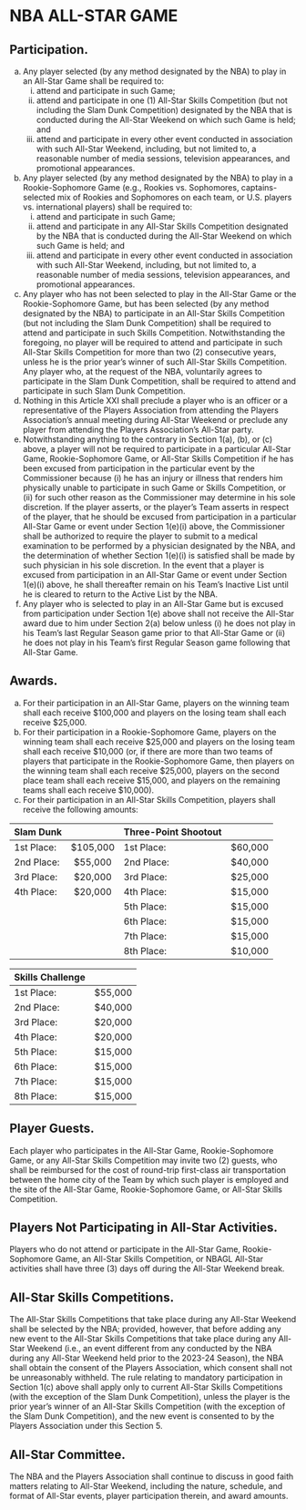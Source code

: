 # NBA ALL-STAR GAME

## Participation.

(a) Any player selected (by any method designated by the NBA) to play in an All-Star Game shall be required to:
    (i) attend and participate in such Game;
    (ii) attend and participate in one (1) All-Star Skills Competition (but not including the Slam Dunk Competition) designated by the NBA that is conducted during the All-Star Weekend on which such Game is held; and
    (iii) attend and participate in every other event conducted in association with such All-Star Weekend, including, but not limited to, a reasonable number of media sessions, television appearances, and promotional appearances.
(b) Any player selected (by any method designated by the NBA) to play in a Rookie-Sophomore Game (e.g., Rookies vs. Sophomores, captains-selected mix of Rookies and Sophomores on each team, or U.S. players vs. international players) shall be required to:
    (i) attend and participate in such Game;
    (ii) attend and participate in any All-Star Skills Competition designated by the NBA that is conducted during the All-Star Weekend on which such Game is held; and
    (iii) attend and participate in every other event conducted in association with such All-Star Weekend, including, but not limited to, a reasonable number of media sessions, television appearances, and promotional appearances.
(c) Any player who has not been selected to play in the All-Star Game or the Rookie-Sophomore Game, but has been selected (by any method designated by the NBA) to participate in an All-Star Skills Competition (but not including the Slam Dunk Competition) shall be required to attend and participate in such Skills Competition. Notwithstanding the foregoing, no player will be required to attend and participate in such All-Star Skills Competition for more than two (2) consecutive years, unless he is the prior year's winner of such All-Star Skills Competition. Any player who, at the request of the NBA, voluntarily agrees to participate in the Slam Dunk Competition, shall be required to attend and participate in such Slam Dunk Competition.
(d) Nothing in this Article XXI shall preclude a player who is an officer or a representative of the Players Association from attending the Players Association's annual meeting during All-Star Weekend or preclude any player from attending the Players Association's All-Star party.
(e) Notwithstanding anything to the contrary in Section 1(a), (b), or (c) above, a player will not be required to participate in a particular All-Star Game, Rookie-Sophomore Game, or All-Star Skills Competition if he has been excused from participation in the particular event by the Commissioner because (i) he has an injury or illness that renders him physically unable to participate in such Game or Skills Competition, or (ii) for such other reason as the Commissioner may determine in his sole discretion. If the player asserts, or the player's Team asserts in respect of the player, that he should be excused from participation in a particular All-Star Game or event under Section 1(e)(i) above, the Commissioner shall be authorized to require the player to submit to a medical examination to be performed by a physician designated by the NBA, and the determination of whether Section 1(e)(i) is satisfied shall be made by such physician in his sole discretion. In the event that a player is excused from participation in an All-Star Game or event under Section 1(e)(i) above, he shall thereafter remain on his Team's Inactive List until he is cleared to return to the Active List by the NBA.
(f) Any player who is selected to play in an All-Star Game but is excused from participation under Section 1(e) above shall not receive the All-Star award due to him under Section 2(a) below unless (i) he does not play in his Team's last Regular Season game prior to that All-Star Game or (ii) he does not play in his Team's first Regular Season game following that All-Star Game.

## Awards.

(a) For their participation in an All-Star Game, players on the winning team shall each receive \$100,000 and players on the losing team shall each receive \$25,000.
(b) For their participation in a Rookie-Sophomore Game, players on the winning team shall each receive \$25,000 and players on the losing team shall each receive \$10,000 (or, if there are more than two teams of players that participate in the Rookie-Sophomore Game, then players on the winning team shall each receive \$25,000, players on the second place team shall each receive \$15,000, and players on the remaining teams shall each receive \$10,000).
(c) For their participation in an All-Star Skills Competition, players shall receive the following amounts:

| Slam Dunk  |           | Three-Point Shootout |           |
| :--------- | :-------: | :------------------- | :-------: |
| 1st Place: | \$105,000 | 1st Place:           | \$60,000  |
| 2nd Place: | \$55,000  | 2nd Place:           | \$40,000  |
| 3rd Place: | \$20,000  | 3rd Place:           | \$25,000  |
| 4th Place: | \$20,000  | 4th Place:           | \$15,000  |
|            |           | 5th Place:           | \$15,000  |
|            |           | 6th Place:           | \$15,000  |
|            |           | 7th Place:           | \$15,000  |
|            |           | 8th Place:           | \$10,000  |


| Skills Challenge |           |
| :--------------- | :-------: |
| 1st Place:       | \$55,000  |
| 2nd Place:       | \$40,000  |
| 3rd Place:       | \$20,000  |
| 4th Place:       | \$20,000  |
| 5th Place:       | \$15,000  |
| 6th Place:       | \$15,000  |
| 7th Place:       | \$15,000  |
| 8th Place:       | \$15,000  |


## Player Guests.

Each player who participates in the All-Star Game, Rookie-Sophomore Game, or any All-Star Skills Competition may invite two (2) guests, who shall be reimbursed for the cost of round-trip first-class air transportation between the home city of the Team by which such player is employed and the site of the All-Star Game, Rookie-Sophomore Game, or All-Star Skills Competition.

## Players Not Participating in All-Star Activities.

Players who do not attend or participate in the All-Star Game, Rookie-Sophomore Game, an All-Star Skills Competition, or NBAGL All-Star activities shall have three (3) days off during the All-Star Weekend break.

## All-Star Skills Competitions.

The All-Star Skills Competitions that take place during any All-Star Weekend shall be selected by the NBA; provided, however, that before adding any new event to the All-Star Skills Competitions that take place during any All-Star Weekend (i.e., an event different from any conducted by the NBA during any All-Star Weekend held prior to the 2023-24 Season), the NBA shall obtain the consent of the Players Association, which consent shall not be unreasonably withheld. The rule relating to mandatory participation in Section 1(c) above shall apply only to current All-Star Skills Competitions (with the exception of the Slam Dunk Competition), unless the player is the prior year's winner of an All-Star Skills Competition (with the exception of the Slam Dunk Competition), and the new event is consented to by the Players Association under this Section 5.

## All-Star Committee.

The NBA and the Players Association shall continue to discuss in good faith matters relating to All-Star Weekend, including the nature, schedule, and format of All-Star events, player participation therein, and award amounts.

